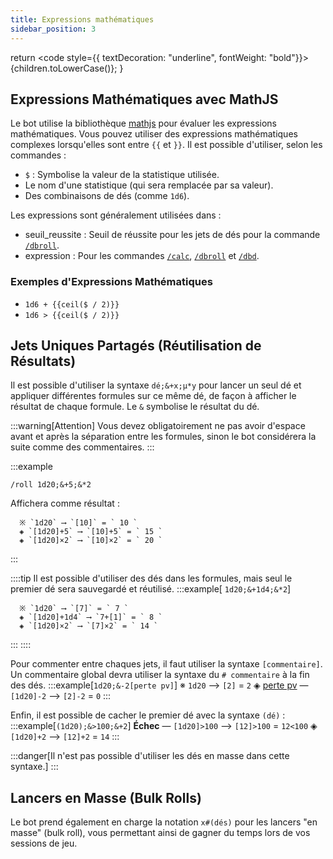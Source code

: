 ```yaml
---
title: Expressions mathématiques
sidebar_position: 3
---
```


  return <code style={{ textDecoration: "underline", fontWeight: "bold"}}>{children.toLowerCase()}</code>;
}

## Expressions Mathématiques avec MathJS

Le bot utilise la bibliothèque [mathjs](https://mathjs.org/) pour évaluer les expressions mathématiques. Vous pouvez utiliser des expressions mathématiques complexes lorsqu'elles sont entre `{{` et `}}`.
Il est possible d'utiliser, selon les commandes :
- `$` : Symbolise la valeur de la statistique utilisée.
- Le nom d'une statistique (qui sera remplacée par sa valeur).
- Des combinaisons de dés (comme `1d6`).

Les expressions sont généralement utilisées dans :
- <CL>seuil_reussite</CL> : Seuil de réussite pour les jets de dés pour la commande [`/dbroll`](../usage/model.mdx#dbroll-dbroll).
- <CL>expression</CL> : Pour les commandes [`/calc`](../usage/model.mdx#calcul-calc), [`/dbroll`](../usage/model.mdx#dbroll-dbroll) et [`/dbd`](../usage/model.mdx#dbd-dbd).

### Exemples d'Expressions Mathématiques

- `1d6 + {{ceil($ / 2)}}`
- `1d6 > {{ceil($ / 2)}}`

## Jets Uniques Partagés (Réutilisation de Résultats)

Il est possible d'utiliser la syntaxe `dé;&+x;µ*y` pour lancer un seul dé et appliquer différentes formules sur ce même dé, de façon à afficher le résultat de chaque formule. Le `&` symbolise le résultat du dé.

:::warning[Attention]
Vous devez obligatoirement ne pas avoir d'espace avant et après la séparation entre les formules, sinon le bot considérera la suite comme des commentaires.
:::

:::example
```
/roll 1d20;&+5;&*2
```
Affichera comme résultat :
```
  ※ `1d20` ⟶ `[10]` = ` 10 `
  ◈ `[1d20]+5` ⟶ `[10]+5` = ` 15 `
  ◈ `[1d20]×2` ⟶ `[10]×2` = ` 20 `
```
:::

::::tip
Il est possible d'utiliser des dés dans les formules, mais seul le premier dé sera sauvegardé et réutilisé.
:::example[ `1d20;&+1d4;&*2`]
```
  ※ `1d20` ⟶ `[7]` = ` 7 `
  ◈ `[1d20]+1d4` ⟶ `7+[1]` = ` 8 `
  ◈ `[1d20]×2` ⟶ `[7]×2` = ` 14 `
```
:::
::::

Pour commenter entre chaques jets, il faut utiliser la syntaxe `[commentaire]`. Un commentaire global devra utiliser la syntaxe du `# commentaire` à la fin des dés. 
:::example[`1d20;&-2[perte pv]`]
  ※ `1d20` ⟶ `[2]` = ` 2 `
  ◈ <u>perte pv</u> — `[1d20]-2` ⟶ `[2]-2` = ` 0 `
:::

Enfin, il est possible de cacher le premier dé avec la syntaxe `(dé)` :
:::example[`(1d20);&>100;&+2`]
  **Échec** — `[1d20]>100` ⟶ `[12]>100` = ` 12<100 `
  ◈ `[1d20]+2` ⟶ `[12]+2` = ` 14 `
:::

:::danger[Il n'est pas possible d'utiliser les dés en masse dans cette syntaxe.]
:::

## Lancers en Masse (Bulk Rolls)

Le bot prend également en charge la notation `x#(dés)` pour les lancers "en masse" (bulk roll), vous permettant ainsi de gagner du temps lors de vos sessions de jeu.
